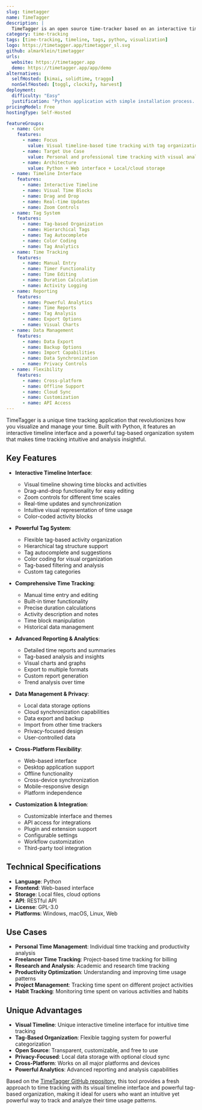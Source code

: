 ```yaml
---
slug: timetagger
name: TimeTagger
description: |
  TimeTagger is an open source time-tracker based on an interactive timeline and powerful reporting. It provides a unique visual approach to time tracking with tag-based organization, making it easy to track activities and analyze time usage patterns.
category: time-tracking
tags: [time-tracking, timeline, tags, python, visualization]
logo: https://timetagger.app/timetagger_sl.svg
github: almarklein/timetagger
urls:
  website: https://timetagger.app
  demo: https://timetagger.app/app/demo
alternatives:
  selfHosted: [kimai, solidtime, traggo]
  nonSelfHosted: [toggl, clockify, harvest]
deployment:
  difficulty: "Easy"
  justification: "Python application with simple installation process. Can be run locally or deployed easily with minimal configuration."
pricingModel: Free
hostingType: Self-Hosted

featureGroups:
  - name: Core
    features:
      - name: Focus
        value: Visual timeline-based time tracking with tag organization
      - name: Target Use Case
        value: Personal and professional time tracking with visual analysis
      - name: Architecture
        value: Python + Web interface + Local/cloud storage
  - name: Timeline Interface
    features:
      - name: Interactive Timeline
      - name: Visual Time Blocks
      - name: Drag and Drop
      - name: Real-time Updates
      - name: Zoom Controls
  - name: Tag System
    features:
      - name: Tag-based Organization
      - name: Hierarchical Tags
      - name: Tag Autocomplete
      - name: Color Coding
      - name: Tag Analytics
  - name: Time Tracking
    features:
      - name: Manual Entry
      - name: Timer Functionality
      - name: Time Editing
      - name: Duration Calculation
      - name: Activity Logging
  - name: Reporting
    features:
      - name: Powerful Analytics
      - name: Time Reports
      - name: Tag Analysis
      - name: Export Options
      - name: Visual Charts
  - name: Data Management
    features:
      - name: Data Export
      - name: Backup Options
      - name: Import Capabilities
      - name: Data Synchronization
      - name: Privacy Controls
  - name: Flexibility
    features:
      - name: Cross-platform
      - name: Offline Support
      - name: Cloud Sync
      - name: Customization
      - name: API Access
---
```


TimeTagger is a unique time tracking application that revolutionizes how you visualize and manage your time. Built with Python, it features an interactive timeline interface and a powerful tag-based organization system that makes time tracking intuitive and analysis insightful.

## Key Features

- **Interactive Timeline Interface**:

  - Visual timeline showing time blocks and activities
  - Drag-and-drop functionality for easy editing
  - Zoom controls for different time scales
  - Real-time updates and synchronization
  - Intuitive visual representation of time usage
  - Color-coded activity blocks

- **Powerful Tag System**:

  - Flexible tag-based activity organization
  - Hierarchical tag structure support
  - Tag autocomplete and suggestions
  - Color coding for visual organization
  - Tag-based filtering and analysis
  - Custom tag categories

- **Comprehensive Time Tracking**:

  - Manual time entry and editing
  - Built-in timer functionality
  - Precise duration calculations
  - Activity description and notes
  - Time block manipulation
  - Historical data management

- **Advanced Reporting & Analytics**:

  - Detailed time reports and summaries
  - Tag-based analysis and insights
  - Visual charts and graphs
  - Export to multiple formats
  - Custom report generation
  - Trend analysis over time

- **Data Management & Privacy**:

  - Local data storage options
  - Cloud synchronization capabilities
  - Data export and backup
  - Import from other time trackers
  - Privacy-focused design
  - User-controlled data

- **Cross-Platform Flexibility**:

  - Web-based interface
  - Desktop application support
  - Offline functionality
  - Cross-device synchronization
  - Mobile-responsive design
  - Platform independence

- **Customization & Integration**:
  - Customizable interface and themes
  - API access for integrations
  - Plugin and extension support
  - Configurable settings
  - Workflow customization
  - Third-party tool integration

## Technical Specifications

- **Language**: Python
- **Frontend**: Web-based interface
- **Storage**: Local files, cloud options
- **API**: RESTful API
- **License**: GPL-3.0
- **Platforms**: Windows, macOS, Linux, Web

## Use Cases

- **Personal Time Management**: Individual time tracking and productivity analysis
- **Freelancer Time Tracking**: Project-based time tracking for billing
- **Research and Analysis**: Academic and research time tracking
- **Productivity Optimization**: Understanding and improving time usage patterns
- **Project Management**: Tracking time spent on different project activities
- **Habit Tracking**: Monitoring time spent on various activities and habits

## Unique Advantages

- **Visual Timeline**: Unique interactive timeline interface for intuitive time tracking
- **Tag-Based Organization**: Flexible tagging system for powerful categorization
- **Open Source**: Transparent, customizable, and free to use
- **Privacy-Focused**: Local data storage with optional cloud sync
- **Cross-Platform**: Works on all major platforms and devices
- **Powerful Analytics**: Advanced reporting and analysis capabilities

Based on the [TimeTagger GitHub repository](https://github.com/almarklein/timetagger), this tool provides a fresh approach to time tracking with its visual timeline interface and powerful tag-based organization, making it ideal for users who want an intuitive yet powerful way to track and analyze their time usage patterns.
